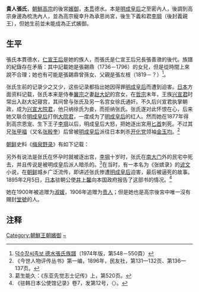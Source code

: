 '''貴人張氏'''，[[朝鮮高宗|朝鮮高宗]]的後宮[[嬪御|嬪御]]，[[本贯|本贯]]德水。本是[[明成皇后|明成皇后]]之至密內人，後調到高宗身邊為梳洗內人，並為高宗寵幸升為承恩尚宮，後生下義和君[[李堈|李堈]]（後封義親王），但她生前並未能成為正式嬪御。

== 生平 ==
張氏本貫德水，[[仁宣王后|仁宣王后]]是她的族人，而張氏是仁宣王后兄長張善瀓的後代。族譜的紀錄存在矛盾：其中記載她是張錫鼎（1736－1796）的女兒，但是從時間上來說不合理；她也有可能是張錫鼎曾孫女、父親是張左根（1819－？）<ref>[https://www.familysearch.org/search/catalog/1352678 덕수장씨족보 德水張氏族譜]（1974年版，第548－550頁）</ref>。

张氏生前的记录少之又少，这些记录都指出她因得罪[[明成皇后|明成皇后]]而遭到迫害。[[日本|日本]]方面资料记载，张氏本来是侍奉[[朝鲜文祖|翼宗]]之妻[[神貞王后|赵大妃]]的宫女，在[[朝鲜哲宗|哲宗]]末年，王族[[兴宣大院君|兴宣君]]时常出入赵大妃寝宫，其间曾与张氏及另一名宫女徐氏通奸。不久后兴宣君执掌朝政，成为[[兴宣大院君|兴宣大院君]]，他只纳徐氏为妾，而拒纳张氏。张氏遂对此怀恨在心，后来她又联合[[明成皇后|明成皇后]]打倒[[兴宣大院君|大院君]]，一度成为了[[明成皇后|明成皇后]]的红人。然而她在1877年得到高宗恩宠、生下王子[[李堈|李堈]]以后，明成皇后大怒，把她逐出宮用[[匕首|匕首]]刺死。不过其兄[[张甲福|张甲福]]（又名[[张殷奎|张殷奎]]）后曾被[[明成皇后|明成皇后]]派往日本刺杀[[开化党|开化党]]领袖[[金玉均|金玉均]]。<ref>《今世人物评传丛书》第一编，1896年，民友社，第131—132页、第136—137页。</ref>

[[朝鲜|朝鲜]]史料《[[梅泉野录|梅泉野录]]》有如下记载：

{{Cquote2|義和君[[李堈|堈]]，[[尚宮|尚宮]]張氏出也。堈生，[[明成皇后|明成]]恚之，杖利刃至張氏所，插刃于牖，呼曰：“受釰！”。張氏素力大，即一手握定釰柄，一手推牖出，僂伏乞命，䯻散雲垂，膚顏掩映。（明成）意憐之，投釰笑曰：“ 宜乎大殿之眷戀也！今不可殺，然不可處宮中！”呼力士縛之，剜[[女陰|陰溝]]兩傍肉，舁出于外。張氏依其兄弟十餘年，創蹇以死。<ref>黄玹：《梅泉野录》，国史编纂委员会，1955年，第112页。</ref>}}
另外有说法是张氏在怀孕时就被逐出宫，[[李堈|李堈]]十岁时，张氏在[[崇禮門|南大门]]外的民宅中死去，并且传说是被明成皇后派人暗杀的。<ref>葛生能久：《东亚先觉志士记传》上，第520页。</ref>在当时，有一本名为《张嫔录》的[[谚文|谚文]]小说，在[[朝鲜|朝鲜]]城乡广泛流传，即讲述张氏惨遭[[明成皇后|明成皇后]]迫害，最后被逼死的故事。1895年2月5日，[[日本|日本]]驻朝公使[[井上馨|井上馨]]向本国政府报告了这部书的情况。<ref>《驻韩日本公使馆记录》卷7，发第12号，〈{{lang|ko|張嬪ト題スル小說發賣差止メノ義ニ付上申}}〉。</ref>

她在1900年被追赠为[[淑媛|淑媛]]，1906年追赠为[[贵人|贵人]]；但是她也是高宗後宮中唯一沒有賜封[[堂號|堂號]]的人。

== 注释 ==
<div class="references-small">
<references />
</div>


[[Category:朝鮮王朝嬪御|Category:朝鮮王朝嬪御]]
[[Category:张姓|~]]
